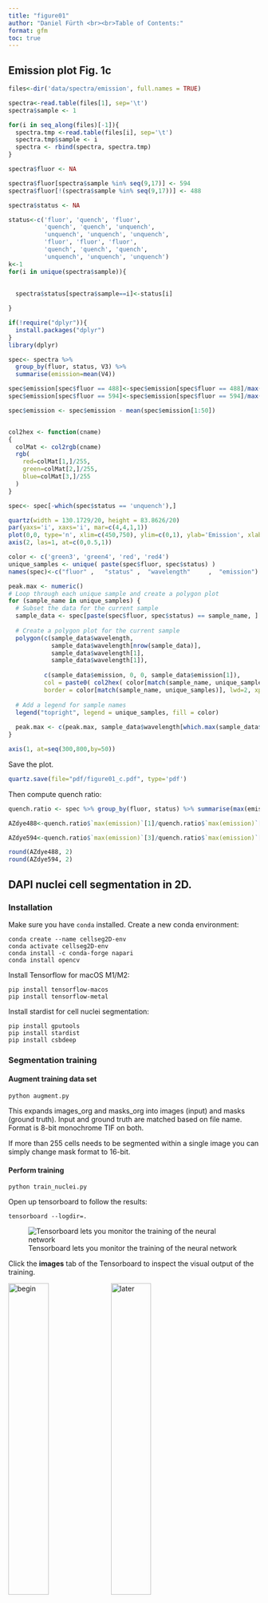 ```yaml
---
title: "figure01"
author: "Daniel Fürth <br><br>Table of Contents:"
format: gfm
toc: true
---
```


## Emission plot Fig. 1c

```r
files<-dir('data/spectra/emission', full.names = TRUE)

spectra<-read.table(files[1], sep='\t')
spectra$sample <- 1

for(i in seq_along(files)[-1]){
  spectra.tmp <-read.table(files[i], sep='\t')
  spectra.tmp$sample <- i
  spectra <- rbind(spectra, spectra.tmp)
}
```

```r
spectra$fluor <- NA

spectra$fluor[spectra$sample %in% seq(9,17)] <- 594
spectra$fluor[!(spectra$sample %in% seq(9,17))] <- 488

spectra$status <- NA

status<-c('fluor', 'quench', 'fluor',
          'quench', 'quench', 'unquench',
          'unquench', 'unquench', 'unquench',
          'fluor', 'fluor', 'fluor',
          'quench', 'quench', 'quench',
          'unquench', 'unquench', 'unquench')
k<-1
for(i in unique(spectra$sample)){
  
  
  spectra$status[spectra$sample==i]<-status[i]

}

if(!require("dplyr")){
  install.packages("dplyr")
}
library(dplyr)

spec<- spectra %>% 
  group_by(fluor, status, V3) %>% 
  summarise(emission=mean(V4))

spec$emission[spec$fluor == 488]<-spec$emission[spec$fluor == 488]/max(spec$emission[spec$fluor == 488 & spec$status == 'fluor'])
spec$emission[spec$fluor == 594]<-spec$emission[spec$fluor == 594]/max(spec$emission[spec$fluor == 594 & spec$status == 'fluor'])

spec$emission <- spec$emission - mean(spec$emission[1:50])


col2hex <- function(cname)
{
  colMat <- col2rgb(cname)
  rgb(
    red=colMat[1,]/255,
    green=colMat[2,]/255,
    blue=colMat[3,]/255
  )
}

spec<- spec[-which(spec$status == 'unquench'),]

quartz(width = 130.1729/20, height = 83.8626/20)
par(yaxs='i', xaxs='i', mar=c(4,4,1,1))
plot(0,0, type='n', xlim=c(450,750), ylim=c(0,1), ylab='Emission', xlab="Wavelength (nm)", las=1, axes=F)
axis(2, las=1, at=c(0,0.5,1))

color <- c('green3', 'green4', 'red', 'red4')
unique_samples <- unique( paste(spec$fluor, spec$status) )
names(spec)<-c("fluor" ,   "status" ,  "wavelength"     ,  "emission")

peak.max <- numeric()
# Loop through each unique sample and create a polygon plot
for (sample_name in unique_samples) {
  # Subset the data for the current sample
  sample_data <- spec[paste(spec$fluor, spec$status) == sample_name, ]
  
  # Create a polygon plot for the current sample
  polygon(c(sample_data$wavelength, 
            sample_data$wavelength[nrow(sample_data)], 
            sample_data$wavelength[1],
            sample_data$wavelength[1]), 
          
          c(sample_data$emission, 0, 0, sample_data$emission[1]), 
          col = paste0( col2hex( color[match(sample_name, unique_samples)] ), '70' ),
          border = color[match(sample_name, unique_samples)], lwd=2, xpd=F )
  
  # Add a legend for sample names
  legend("topright", legend = unique_samples, fill = color)
  
  peak.max <- c(peak.max, sample_data$wavelength[which.max(sample_data$emission)] )
}

axis(1, at=seq(300,800,by=50))

```

Save the plot.

```r
quartz.save(file="pdf/figure01_c.pdf", type='pdf')
```

Then compute quench ratio:
```r
quench.ratio <- spec %>% group_by(fluor, status) %>% summarise(max(emission))

AZdye488<-quench.ratio$`max(emission)`[1]/quench.ratio$`max(emission)`[2]

AZdye594<-quench.ratio$`max(emission)`[3]/quench.ratio$`max(emission)`[4]

round(AZdye488, 2)
round(AZdye594, 2)
```

## DAPI nuclei cell segmentation in 2D.

### Installation

Make sure you have `conda` installed.
Create a new conda environment:
```{eval=FALSE}
conda create --name cellseg2D-env
conda activate cellseg2D-env
conda install -c conda-forge napari   
conda install opencv
```

Install Tensorflow for macOS M1/M2:
```{eval=FALSE}
pip install tensorflow-macos
pip install tensorflow-metal
```

Install stardist for cell nuclei segmentation:
```{eval=FALSE}
pip install gputools
pip install stardist
pip install csbdeep
```

### Segmentation training

#### Augment training data set

```{eval=FALSE}
python augment.py
```

This expands images_org and masks_org into images (input) and masks (ground truth). Input and ground truth are matched based on file name. Format is 8-bit monochrome TIF on both.

If more than 255 cells needs to be segmented within a single image you can simply change mask format to 16-bit.

#### Perform training

```{eval=FALSE}
python train_nuclei.py
```

Open up tensorboard to follow the results:
```{eval=FALSE}
tensorboard --logdir=.
```



![Tensorboard lets you monitor the training of the neural network](./repo_img/tensorboard.png)


Click the **images** tab of the Tensorboard to inspect the visual output of the training.


::: {#fig-training layout-ncol=2}
![begin](./repo_img/tensorboard_img.png){#fig-begin width=40%}
![later](./repo_img/tensorboard_later.png){#fig-later width=40%} 

Training monitoring. Left is in the beginning right is later during training. Top row is input, middle is output of network and bottom is the reference (what the network should aim for).
:::

In detail:

- `net_input` is the input images. Notice a cell is only really present in the first out of three.
- `net_output0` is the current output from the network.
- `net_target0` is the ground truth (what the network ideally should have generated).

### Prediction

We have a script we can apply to any image for prediction.

```{eval=FALSE}
python predict_nuclei.py 
```

::: {#fig-dapi layout-ncol=2}

![input](./repo_img/example_image.jpg){#fig-input}

![output](./repo_img/example_labels.jpg){#fig-output}

Segmentation results.
:::
